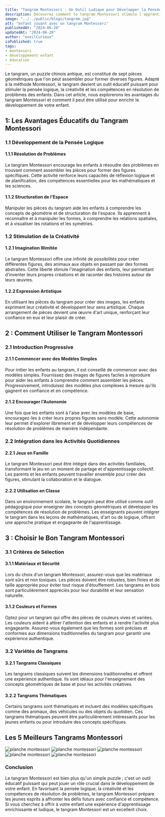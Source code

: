 ```yaml
---
title: "Tangram Montessori : Un Outil Ludique pour Développer la Pensée Logique et la Créativité"
description: Découvrez comment le tangram Montessori stimule l'apprentissage et l'imagination des enfants.
image: "../../public/blogs/tangram.jpg"
alt: "enfant jouant avec un tangram Montessori"
publishedAt: "2024-06-20"
updatedAt: "2024-06-20"
author: "eveilCurieux"
isPublished: true
tags: 
- montessori
- développement enfant
- éducation
---
```



Le tangram, un puzzle chinois antique, est constitué de sept pièces géométriques que l'on peut assembler pour former diverses figures. Adapté à la méthode Montessori, le tangram devient un outil éducatif puissant pour stimuler la pensée logique, la créativité et les compétences en résolution de problèmes des enfants. Dans cet article, nous explorerons les avantages du tangram Montessori et comment il peut être utilisé pour enrichir le développement de votre enfant.

##  1: Les Avantages Éducatifs du Tangram Montessori

### 1.1 Développement de la Pensée Logique

#### 1.1.1 Résolution de Problèmes

Le tangram Montessori encourage les enfants à résoudre des problèmes en trouvant comment assembler les pièces pour former des figures spécifiques. Cette activité renforce leurs capacités de réflexion logique et de planification, des compétences essentielles pour les mathématiques et les sciences.

#### 1.1.2 Structuration de l'Espace

Manipuler les pièces du tangram aide les enfants à comprendre les concepts de géométrie et de structuration de l'espace. Ils apprennent à reconnaître et à manipuler les formes, à comprendre les relations spatiales, et à visualiser les rotations et les symétries.

### 1.2 Stimulation de la Créativité

#### 1.2.1 Imagination Illimitée

Le tangram Montessori offre une infinité de possibilités pour créer différentes figures, des animaux aux objets en passant par des formes abstraites. Cette liberté stimule l'imagination des enfants, leur permettant d'inventer leurs propres créations et de raconter des histoires autour de leurs œuvres.

#### 1.2.2 Expression Artistique

En utilisant les pièces du tangram pour créer des images, les enfants expriment leur créativité et développent leur sens artistique. Chaque arrangement de pièces devient une œuvre d'art unique, renforçant leur confiance en eux et leur plaisir de créer.

##  2 : Comment Utiliser le Tangram Montessori

### 2.1 Introduction Progressive

#### 2.1.1 Commencer avec des Modèles Simples

Pour initier les enfants au tangram, il est conseillé de commencer avec des modèles simples. Fournissez des images de figures faciles à reproduire pour aider les enfants à comprendre comment assembler les pièces. Progressivement, introduisez des modèles plus complexes à mesure qu'ils gagnent en confiance et en compétence.

#### 2.1.2 Encourager l'Autonomie

Une fois que les enfants sont à l'aise avec les modèles de base, encouragez-les à créer leurs propres figures sans modèle. Cette autonomie leur permet d'explorer librement et de développer leurs compétences de résolution de problèmes de manière indépendante.

### 2.2 Intégration dans les Activités Quotidiennes

#### 2.2.1 Jeux en Famille

Le tangram Montessori peut être intégré dans des activités familiales, transformant le jeu en un moment de partage et d'apprentissage collectif. Les parents et les enfants peuvent travailler ensemble pour créer des figures, stimulant la collaboration et le dialogue.

#### 2.2.2 Utilisation en Classe

Dans un environnement scolaire, le tangram peut être utilisé comme outil pédagogique pour enseigner des concepts géométriques et développer les compétences de résolution de problèmes. Les enseignants peuvent intégrer le tangram dans les leçons de mathématiques, d'art ou de logique, offrant une approche pratique et engageante de l'apprentissage.

##  3 : Choisir le Bon Tangram Montessori

### 3.1 Critères de Sélection

#### 3.1.1 Matériaux et Sécurité

Lors du choix d'un tangram Montessori, assurez-vous que les matériaux sont sûrs et non toxiques. Les pièces doivent être robustes, bien finies et de taille appropriée pour éviter tout risque d'étouffement. Les tangrams en bois sont particulièrement appréciés pour leur durabilité et leur sensation naturelle.

#### 3.1.2 Couleurs et Formes

Optez pour un tangram qui offre des pièces de couleurs vives et variées. Les couleurs aident à attirer l'attention des enfants et à rendre l'activité plus engageante. Assurez-vous également que les formes sont précises et conformes aux dimensions traditionnelles du tangram pour garantir une expérience authentique.

### 3.2 Variétés de Tangrams

#### 3.2.1 Tangrams Classiques

Les tangrams classiques suivent les dimensions traditionnelles et offrent une expérience authentique. Ils sont idéaux pour l'enseignement des concepts géométriques de base et pour les activités créatives.

#### 3.2.2 Tangrams Thématiques

Certains tangrams sont thématiques et incluent des modèles spécifiques comme des animaux, des véhicules ou des objets du quotidien. Ces tangrams thématiques peuvent être particulièrement intéressants pour les jeunes enfants ou pour introduire des concepts spécifiques.

## Les 5 Meilleurs Tangrams Montessori

<Link href="https://amzn.to/3VOTbEu" passHref legacyBehavior>
    <a>
      <img src="https://m.media-amazon.com/images/I/61pk9zAohUL._AC_SX679_.jpg" className="image-affi" alt="planche montessori" />
    </a>
</Link>
<Link href="https://amzn.to/3z83MSn" passHref legacyBehavior>
    <a>
      <img src="https://m.media-amazon.com/images/I/71-cS2oQO1L._AC_SX679_.jpg" className="image-affi" alt="planche montessori" />
    </a>
</Link>
<Link href="https://amzn.to/3xxKCog" passHref legacyBehavior>
    <a>
      <img src="https://m.media-amazon.com/images/I/71lnI4bW70L._AC_SX679_.jpg" className="image-affi" alt="planche montessori" />
    </a>
</Link>
<Link href="https://amzn.to/4bhDZnP" passHref legacyBehavior>
    <a>
      <img src="https://m.media-amazon.com/images/I/71sLTJXDZDL._AC_SX679_.jpg" className="image-affi" alt="planche montessori" />
    </a>
</Link>
<Link href="https://amzn.to/4epvme1" passHref legacyBehavior>
    <a>
      <img src="https://m.media-amazon.com/images/I/81Wp8RhzwyL._AC_SX679_.jpg" className="image-affi" alt="planche montessori" />
    </a>
</Link>

### Conclusion

Le tangram Montessori est bien plus qu'un simple puzzle ; c'est un outil éducatif puissant qui peut jouer un rôle crucial dans le développement de votre enfant. En favorisant la pensée logique, la créativité et les compétences de résolution de problèmes, le tangram Montessori prépare les jeunes esprits à affronter les défis futurs avec confiance et compétence. Si vous cherchez à offrir à votre enfant une expérience d'apprentissage enrichissante et ludique, le tangram Montessori est un excellent choix.
